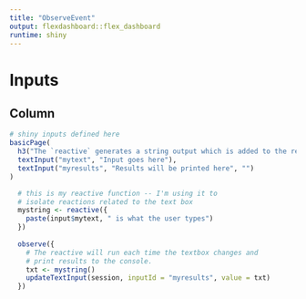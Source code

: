 ```yaml
---
title: "ObserveEvent"
output: flexdashboard::flex_dashboard
runtime: shiny
---
```


# Inputs

## Column

```r
# shiny inputs defined here
basicPage(
  h3("The `reactive` generates a string output which is added to the results text box"),
  textInput("mytext", "Input goes here"),
  textInput("myresults", "Results will be printed here", "")
)
```
 
    
```r
  # this is my reactive function -- I'm using it to
  # isolate reactions related to the text box
  mystring <- reactive({
    paste(input$mytext, " is what the user types")
  })
  
  observe({
    # The reactive will run each time the textbox changes and
    # print results to the console.
    txt <- mystring()
    updateTextInput(session, inputId = "myresults", value = txt) 
  })
```
    
    
    